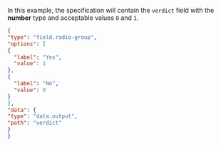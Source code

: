 In this example, the specification will contain the `verdict` field with the **number** type and acceptable values `0` and `1`.

  ```json
  {
"type": "field.radio-group",
"options": [
  {
    "label": "Yes",
    "value": 1
  },
  {
    "label": "No",
    "value": 0
  }
],
"data": {
  "type": "data.output",
  "path": "verdict"
}
  }
  ```